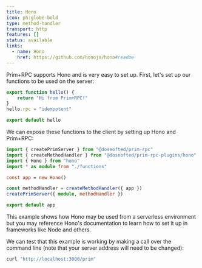 ```yaml
---
title: Hono
icon: ph:globe-bold
type: method-handler
transport: http
features: []
status: available
links:
  - name: Hono
    href: https://github.com/honojs/hono#readme
---
```



Prim+RPC supports Hono and is very easy to set up. First, let's set up our functions to be used on the server:

<CodeFile filename="functions.ts">

```typescript
export function hello() {
	return "Hi from Prim+RPC!"
}
hello.rpc = "idempotent"

export default hello
```

</CodeFile>

We can expose these functions to the client by setting up Hono and Prim+RPC:

<CodeFile filename="index.ts">

```typescript
import { createPrimServer } from "@doseofted/prim-rpc"
import { createMethodHandler } from "@doseofted/prim-rpc-plugins/hono"
import { Hono } from "hono"
import * as module from "./functions"

const app = new Hono()

const methodHandler = createMethodHandler({ app })
createPrimServer({ module, methodHandler })

export default app
```

</CodeFile>

This example shows how Hono may be used from a serverless environment but you may reference Hono's documentation to
learn how to set it up in frameworks like Node and others.

We can test that this example is working by making a call over the command line (note that your server address will need
to be changed):

<CodeFile>

```zsh
curl "http://localhost:3000/prim"
```

</CodeFile>
